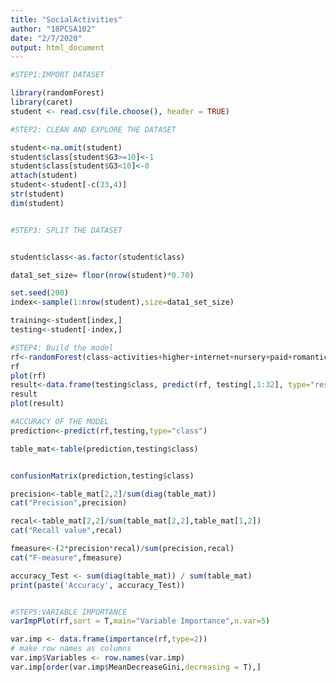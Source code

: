 ---
title: "SocialActivities"
author: "18PCSA102"
date: "2/7/2020"
output: html_document
---


```{r}
#STEP1:IMPORT DATASET

library(randomForest)
library(caret)
student <- read.csv(file.choose(), header = TRUE)

#STEP2: CLEAN AND EXPLORE THE DATASET

student<-na.omit(student)
student$class[student$G3>=10]<-1
student$class[student$G3<10]<-0
attach(student)
student<-student[-c(33,4)]
str(student)
dim(student)


#STEP3: SPLIT THE DATASET


student$class<-as.factor(student$class)

data1_set_size= floor(nrow(student)*0.70)

set.seed(200)
index<-sample(1:nrow(student),size=data1_set_size)

training<-student[index,]
testing<-student[-index,]

#STEP4: Build the model
rf<-randomForest(class~activities+higher+internet+nursery+paid+romantic+absences+health+freetime+goout+Dalc+Walc, data=training, mtry=10, ntree=300, importance=TRUE)
rf
plot(rf)
result<-data.frame(testing$class, predict(rf, testing[,1:32], type="response"))
result
plot(result)

#ACCURACY OF THE MODEL
prediction<-predict(rf,testing,type="class")

table_mat<-table(prediction,testing$class)


confusionMatrix(prediction,testing$class)

precision<-table_mat[2,2]/sum(diag(table_mat))
cat("Precision",precision)

recal<-table_mat[2,2]/sum(table_mat[2,2],table_mat[1,2])
cat("Recall value",recal)

fmeasure<-(2*precision*recal)/sum(precision,recal)
cat("F-measure",fmeasure)

accuracy_Test <- sum(diag(table_mat)) / sum(table_mat)
print(paste('Accuracy', accuracy_Test))


#STEP5:VARIABLE IMPORTANCE
varImpPlot(rf,sort = T,main="Variable Importance",n.var=5)

var.imp <- data.frame(importance(rf,type=2))
# make row names as columns
var.imp$Variables <- row.names(var.imp)
var.imp[order(var.imp$MeanDecreaseGini,decreasing = T),]


```

